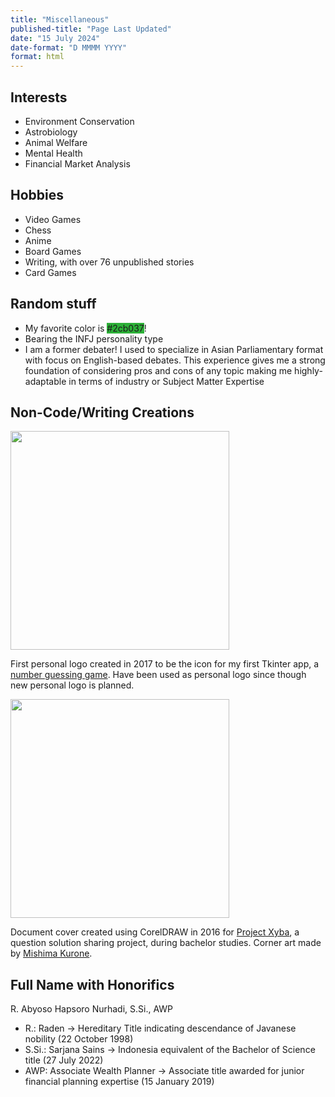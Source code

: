 ---
title: "Miscellaneous"
published-title: "Page Last Updated"
date: "15 July 2024"
date-format: "D MMMM YYYY"
format: html
---

## Interests
- Environment Conservation
- Astrobiology
- Animal Welfare
- Mental Health
- Financial Market Analysis

## Hobbies
- Video Games
- Chess
- Anime
- Board Games
- Writing, with over 76 unpublished stories
- Card Games

## Random stuff
- My favorite color is <span style="background-color:#2cb037;">#2cb037</span>!
- Bearing the INFJ personality type
- I am a former debater! I used to specialize in Asian Parliamentary format with focus on English-based debates. This experience gives me a strong foundation of considering pros and cons of any topic making me highly-adaptable in terms of industry or Subject Matter Expertise

## Non-Code/Writing Creations
::: {layout-ncol=2}
![](images/Xyba-Logo.ico){width=350}

First personal logo created in 2017 to be the icon for my first Tkinter app, a <a href="https://github.com/abyoso-hapsoro/past-works/tree/main/Basic%20Python/Guessing%20Game">number guessing game</a>. Have been used as personal logo since though new personal logo is planned.

![](images/Xyba_Project-Cover.jpg){width=350}

Document cover created using CorelDRAW in 2016 for <a href="https://github.com/abyoso-hapsoro/past-works/tree/main/Mathematics%20(No%20Code)">Project Xyba</a>, a question solution sharing project, during bachelor studies. Corner art made by <a href="https://danbooru.donmai.us/posts?tags=mishima_kurone">Mishima Kurone</a>.
:::

## Full Name with Honorifics
R. Abyoso Hapsoro Nurhadi, S.Si., AWP

- R.: Raden → Hereditary Title indicating descendance of Javanese nobility (22 October 1998)
- S.Si.: Sarjana Sains → Indonesia equivalent of the Bachelor of Science title (27 July 2022)
- AWP: Associate Wealth Planner → Associate title awarded for junior financial planning expertise (15 January 2019)